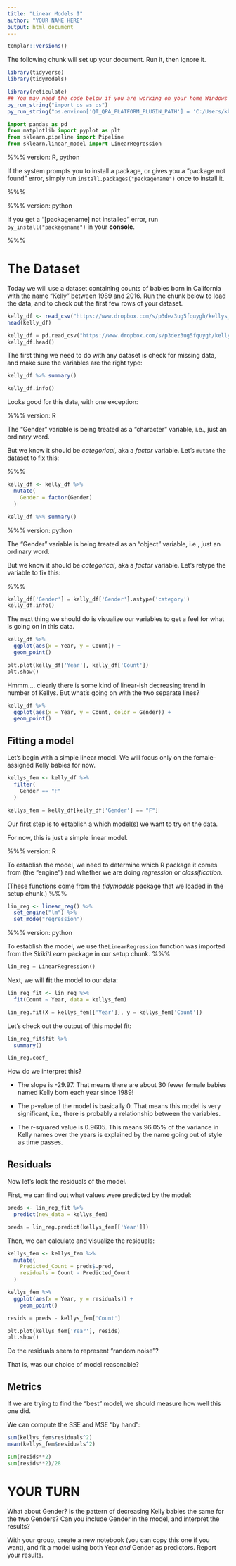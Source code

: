 ```yaml
---
title: "Linear Models I"
author: "YOUR NAME HERE"
output: html_document
---
```


```r
templar::versions()
```


The following chunk will set up your document.  Run it, then ignore it.


```r
library(tidyverse)
library(tidymodels)
```

```r
library(reticulate)
## You may need the code below if you are working on your home Windows computer:
py_run_string("import os as os")
py_run_string("os.environ['QT_QPA_PLATFORM_PLUGIN_PATH'] = 'C:/Users/kbodwin/Anaconda3/Library/plugins/platforms'")
```

```python
import pandas as pd
from matplotlib import pyplot as plt
from sklearn.pipeline import Pipeline
from sklearn.linear_model import LinearRegression
```

%%% 
version: R, python

If the system prompts you to install a package, or gives you a "package not found" error,
simply run `install.packages("packagename")` once to install it.

%%%

%%% 
version: python

If you get a "[packagename] not installed" error, run `py_install("packagename")` in your **console**.

%%%


# The Dataset

Today we will use a dataset containing counts of babies born in California with the name "Kelly" between 1989 and 2016.  Run the chunk below to load the data, and to check out the first few rows of your dataset.


```r
kelly_df <- read_csv("https://www.dropbox.com/s/p3dez3ug5fquygh/kellys_ca.csv?dl=1")
head(kelly_df)
```

```python
kelly_df = pd.read_csv("https://www.dropbox.com/s/p3dez3ug5fquygh/kellys_ca.csv?dl=1")
kelly_df.head()
```

The first thing we need to do with any dataset is check for missing data, and make sure the variables are the right type:

```r
kelly_df %>% summary()
```

```python
kelly_df.info()
```

Looks good for this data, with one exception:  

%%%
version: R

The "Gender" variable is being treated as a "character" variable, i.e., just an ordinary word.

But we know it should be *categorical*, aka a *factor* variable.  Let's `mutate` the dataset to fix this:

%%%

```r
kelly_df <- kelly_df %>%
  mutate(
    Gender = factor(Gender)
  )

kelly_df %>% summary()
```



%%%
version: python

The "Gender" variable is being treated as an "object" variable, i.e., just an ordinary word.

But we know it should be *categorical*, aka a *factor* variable.  Let's retype the variable to fix this:

%%%

```python
kelly_df['Gender'] = kelly_df['Gender'].astype('category')
kelly_df.info()
```




The next thing we should do is visualize our variables to get a feel for what is going on in this data.


```r
kelly_df %>%
  ggplot(aes(x = Year, y = Count)) +
  geom_point()
```


```python
plt.plot(kelly_df['Year'], kelly_df['Count'])
plt.show()
```

Hmmm.... clearly there is some kind of linear-ish decreasing trend in number of Kellys.  But what's going on with the two separate lines?


```r
kelly_df %>%
  ggplot(aes(x = Year, y = Count, color = Gender)) +
  geom_point()
```


## Fitting a model

Let's begin with a simple linear model.  We will focus only on the female-assigned Kelly babies for now.

```r
kellys_fem <- kelly_df %>%
  filter(
    Gender == "F"
  )
```

```python
kellys_fem = kelly_df[kelly_df['Gender'] == "F"]
```


Our first step is to establish a which model(s) we want to try on the data. 

For now, this is just a simple linear model.

%%%
version: R

To establish the model, we need to determine which R package it comes from (the "engine") and whether we are doing *regression* or *classification*.

(These functions come from the *tidymodels* package that we loaded in the setup chunk.)
%%%

```r
lin_reg <- linear_reg() %>%
  set_engine("lm") %>%
  set_mode("regression")
```

%%%
version: python

To establish the model, we use the`LinearRegression` function was imported from the *SkikitLearn* package in our setup chunk.
%%%

```python
lin_reg = LinearRegression()

```


Next, we will **fit** the model to our data:

```r
lin_reg_fit <- lin_reg %>%
  fit(Count ~ Year, data = kellys_fem)
```


```python
lin_reg.fit(X = kellys_fem[['Year']], y = kellys_fem['Count'])
```


Let's check out the output of this model fit:

```r
lin_reg_fit$fit %>% 
  summary()
```


```python
lin_reg.coef_
```


How do we interpret this?

* The slope is -29.97.  That means there are about 30 fewer female babies named Kelly born each year since 1989!

* The p-value of the model is basically 0.  That means this model is very significant, i.e., there is probably a relationship between the variables.

* The r-squared value is 0.9605.  This means 96.05% of the variance in Kelly names over the years is explained by the name going out of style as time passes.


## Residuals


Now let's look the residuals of the model.

First, we can find out what values were predicted by the model:

```r
preds <- lin_reg_fit %>% 
  predict(new_data = kellys_fem)
```

```python
preds = lin_reg.predict(kellys_fem[['Year']])
```

Then, we can calculate and visualize the residuals:


```r
kellys_fem <- kellys_fem %>%
  mutate(
    Predicted_Count = preds$.pred,
    residuals = Count - Predicted_Count
  )

kellys_fem %>%
  ggplot(aes(x = Year, y = residuals)) +
    geom_point()
```

```python
resids = preds - kellys_fem['Count']

plt.plot(kellys_fem['Year'], resids)
plt.show()
```

Do the residuals seem to represent "random noise"?

That is, was our choice of model reasonable?


## Metrics

If we are trying to find the "best" model, we should measure how well this one did.

We can compute the SSE and MSE "by hand":

```r
sum(kellys_fem$residuals^2)
mean(kellys_fem$residuals^2)
```

```python
sum(resids**2)
sum(resids**2)/28
```


# YOUR TURN

What about Gender?  Is the pattern of decreasing Kelly babies the same for the two Genders?  Can you include Gender in the model, and interpret the results?

With your group, create a new notebook (you can copy this one if you want), and fit a model using both Year *and* Gender as predictors.  Report your results.
